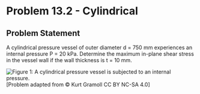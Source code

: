 # Problem 13.2 - Cylindrical {.unnumbered}

## Problem Statement

A cylindrical pressure vessel of outer diameter d = 750 mm experiences an internal pressure P = 20 kPa. Determine the maximum in-plane shear stress in the vessel wall if the wall thickness is t = 10 mm.

![Figure 1: A cylindrical pressure vessel is subjected to an internal pressure.](images/558.png){fig-alt="A pressure vessel with a diameter of d has an internal pressure P and a thickness of t."}
\[Problem adapted from © Kurt Gramoll CC BY NC-SA 4.0\]